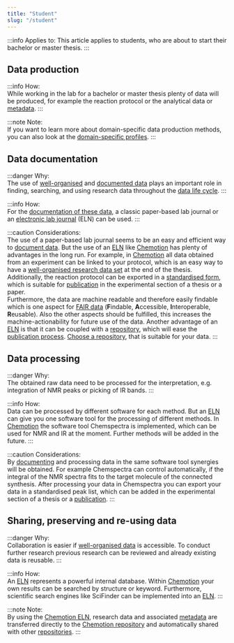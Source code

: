 ```yaml
---
title: "Student"
slug: "/student"
---
```


:::info Applies to:
This article applies to students, who are about to start their bachelor or master thesis.
:::


## Data production

:::info How:           
While working in the lab for a bachelor or master thesis plenty of data will be produced, for example the reaction protocol or the analytical data or [metadata](/docs/metadata).
:::

:::note Note:        
If you want to learn more about domain-specific data production methods, you can also look at the [domain-specific profiles](/docs/domain_guide).
:::

## Data documentation

:::danger Why:       
The use of [well-organised](/docs/data_organisation) and [documented data](/docs/data_documentation) plays an important role in finding, searching, and using research data throughout the [data life cycle](/docs/data_life_cycle).
:::

:::info How:         
For the [documentation of these data](/docs/data_documentation), a classic paper-based lab journal or an [electronic lab journal](/docs/eln) (ELN) can be used.
:::

:::caution Considerations:              
The use of a paper-based lab journal seems to be an easy and efficient way to [document data](/docs/data_documentation). But the use of an [ELN](/docs/eln) like [Chemotion](https://www.chemotion.net/chemotionsaurus/index.html) has plenty of advantages in the long run. For example, in [Chemotion](https://www.chemotion.net/chemotionsaurus/index.html) all data obtained from an experiment can be linked to your protocol, which is an easy way to have a [well-organised research data set](/docs/data_organisation) at the end of the thesis. Additionally, the reaction protocol can be exported in a [standardised form](/docs/format_standards), which is suitable for [publication](/docs/data_publication) in the experimental section of a thesis or a paper. <br/> Furthermore, the data are machine readable and therefore easily findable which is one aspect for [FAIR data](/docs/fair) (**F**indable, **A**ccessible, **I**nteroperable, **R**eusable). Also the other aspects should be fulfilled, this increases the machine-actionability for future use of the data. Another advantage of an [ELN](/docs/eln) is that it can be coupled with a [repository](/docs/repositories), which will ease the [publication process](/docs/data_publication). [Choose a repository](/docs/choose_repository), that is suitable for your data.
:::


## Data processing

:::danger Why:          
The obtained raw data need to be processed for the interpretation, e.g. integration of NMR peaks or picking of IR bands.
:::

:::info How:          
Data can be processed by different software for each method. But an [ELN](/docs/eln) can give you one software tool for the processing of different methods. In [Chemotion](https://www.chemotion.net/chemotionsaurus/index.html) the software tool Chemspectra is implemented, which can be used for NMR and IR at the moment. Further methods will be added in the future.
:::

:::caution Considerations:         
By [documenting](/docs/data_documentation) and processing data in the same software tool synergies will be obtained. For example Chemspectra can control automatically, if the integral of the NMR spectra fits to the target molecule of the connected synthesis. After processing your data in Chemspectra you can export your data in a standardised peak list, which can be added in the experimental section of a thesis or a [publication](/docs/data_publication).
:::


## Sharing, preserving and re-using data

:::danger Why:      
Collaboration is easier if [well-organised data](/docs/data_organisation) is accessible. To conduct further research previous research can be reviewed and already existing data is reusable.
:::

:::info How:          
An [ELN](/docs/eln) represents a powerful internal database. Within [Chemotion](https://www.chemotion.net/chemotionsaurus/index.html) your own results can be searched by structure or keyword. Furthermore, scientific search engines like SciFinder can be implemented into an [ELN](/docs/eln). 
:::

:::note Note:        
By using the [Chemotion ELN](https://www.chemotion.net/chemotionsaurus/index.html), research data and associated [metadata](/docs/metadata) are transferred directly to the [Chemotion repository](https://www.chemotion-repository.net/welcome) and automatically shared with other [repositories](https://www.re3data.org/).
:::
